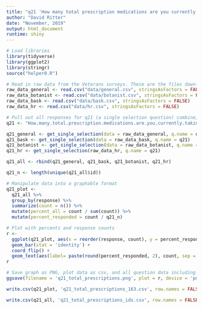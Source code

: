 ```yaml
---
title: "q21 'How many total prescription medications are you currently taking? (Please insert number)' (Veterans)"
author: "David Ritter"
date: "November, 2019"
output: html_document
runtime: shiny
---
```


```r
# Load libraries
library(tidyverse)
library(ggplot2)
library(stringr)
source("helper0.R")
```

```r
# Read in raw data from the Veterans surveys. These are the files downloaded from survey monkey saved as a .csv
raw_data_general <- read.csv("data/general.csv", stringsAsFactors = FALSE)
raw_data_botanist <- read.csv("data/botanist.csv", stringsAsFactors = FALSE)
raw_data_bask <- read.csv("data/bask.csv", stringsAsFactors = FALSE)
raw_data_hr <- read.csv("data/hr.csv", stringsAsFactors = FALSE)
```

```r
# Pull out all responses for q21 (a single selection question) combine, then determine 'question n'
q21 <- "How.many.total.prescription.medications.are.you.currently.taking...Please.insert.number."

q21_general <- get_single_selection(data = raw_data_general, q.name = q21)
q21_bask <- get_single_selection(data = raw_data_bask, q.name = q21)
q21_botanist <- get_single_selection(data = raw_data_botanist, q.name = q21)
q21_hr <- get_single_selection(raw_data_hr, q.name = q21)

q21_all <- rbind(q21_general, q21_bask, q21_botanist, q21_hr)

q21_n <- length(unique(q21_all$id))
```

```r
# Manipulate data into a graphable format
q21_plot <- 
  q21_all %>%
  group_by(response) %>%
  summarize(count = n()) %>%
  mutate(percent_all = count / sum(count)) %>%
  mutate(percent_responded = count / q21_n)
```

```r
# Plot with percents and response counts
r <- 
  ggplot(q21_plot, aes(x = reorder(response, count), y = percent_responded)) +
  geom_bar(stat = 'identity') +
  coord_flip() +
  geom_text(aes(label= paste(round(percent_responded, 2), count, sep = "***")))
r
```

```r
# Save graph as PNG, plot data as csv, and all question data including response IDs as csv (save question n and N at end of plot file as "_x.x")
ggsave(filename = 'q21_total_prescriptions.png', plot = r, device = 'png')

write.csv(q21_plot, 'q21_total_prescriptions_163.csv', row.names = FALSE)

write.csv(q21_all, 'q21_total_prescriptions_ids.csv', row.names = FALSE)
```
